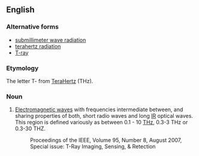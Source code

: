 ==English==
{{wikipedia}}

===Alternative forms===
*[[submillimeter wave radiation]]
*[[terahertz radiation]]
*[[T-ray]]

===Etymology===
The letter T- from [[terahertz|TeraHertz]] (THz).

===Noun===
{{en-noun}}

# {{context|engineering|lang=en}} [[electromagnetic wave|Electromagnetic waves]] with frequencies intermediate between, and sharing properties of both, short radio waves and long [[IR]] optical waves.  This region is defined variously as between 0.1 - 10 [[THz]], 0.3-3 THz or 0.3-30 THZ.
#:Proceedings of the IEEE, Volume 95, Number 8, August 2007, Special issue: T-Ray Imaging, Sensing, & Retection